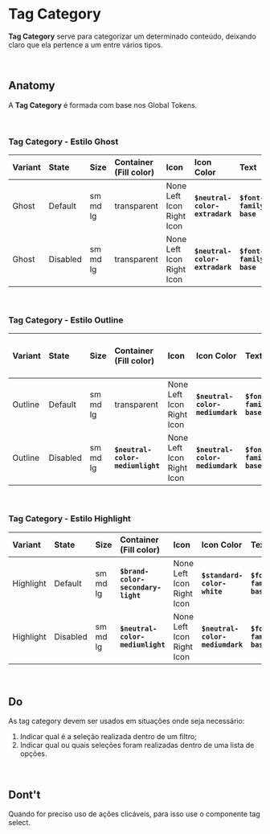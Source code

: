 # **Tag Category**

**Tag Category** serve para categorizar um determinado conteúdo, deixando claro que ela pertence a um entre vários tipos.

<br />

## Anatomy

A **Tag Category** é formada com base nos Global Tokens.

<br />

### Tag Category - Estilo Ghost

| Variant | State    | Size     | Container (Fill color) | Icon                      | Icon Color                     | Text                    | Text Weight             | Text Color                     | Opacity                      | Exemplo   |
| :------ | :------- | :------- | :--------------------- | :------------------------ | :----------------------------- | :---------------------- | :---------------------- | :----------------------------- | :--------------------------- | :-------- |
| Ghost   | Default  | sm md lg | transparent            | None Left Icon Right Icon | **`$neutral-color-extradark`** | **`$font-family-base`** | **`$font-weight-bold`** | **`$neutral-color-extradark`** | '----'                       | _[embed]_ |
| Ghost   | Disabled | sm md lg | transparent            | None Left Icon Right Icon | **`$neutral-color-extradark`** | **`$font-family-base`** | **`$font-weight-bold`** | **`$neutral-color-extradark`** | **`$opacity-level-intense`** | _[embed]_ |

<br />

### Tag Category - Estilo Outline

| Variant | State    | Size     | Container (Fill color)           | Icon                      | Icon Color                      | Text                    | Text Weight             | Text Color                      | Border Radius             | Border (Weight / Stroke Color)                                | Opacity                      | Exemplo   |
| :------ | :------- | :------- | :------------------------------- | :------------------------ | :------------------------------ | :---------------------- | :---------------------- | :------------------------------ | :------------------------ | :------------------------------------------------------------ | :--------------------------- | :-------- |
| Outline | Default  | sm md lg | transparent                      | None Left Icon Right Icon | **`$neutral-color-mediumdark`** | **`$font-family-base`** | **`$font-weight-bold`** | **`$neutral-color-mediumdark`** | **`$border-radius-pill`** | **`$border-width-hairline`** **`$neutral-color-mediumdark`**  | '----'                       | _[embed]_ |
| Outline | Disabled | sm md lg | **`$neutral-color-mediumlight`** | None Left Icon Right Icon | **`$neutral-color-mediumdark`** | **`$font-family-base`** | **`$font-weight-bold`** | **`$neutral-color-extradark`**  | **`$border-radius-pill`** | **`$border-width-hairline`** **`$neutral-color-mediumlight`** | **`$opacity-level-intense`** | _[embed]_ |

<br />

### Tag Category - Estilo Highlight

| Variant   | State    | Size     | Container (Fill color)             | Icon                      | Icon Color                      | Text                    | Text Weight             | Text Color                     | Border Radius             | Opacity                      | Exemplo   |
| :-------- | :------- | :------- | :--------------------------------- | :------------------------ | :------------------------------ | :---------------------- | :---------------------- | :----------------------------- | :------------------------ | :--------------------------- | :-------- |
| Highlight | Default  | sm md lg | **`$brand-color-secondary-light`** | None Left Icon Right Icon | **`$standard-color-white`**     | **`$font-family-base`** | **`$font-weight-bold`** | **`$standard-color-white`**    | **`$border-radius-pill`** | '----'                       | _[embed]_ |
| Highlight | Disabled | sm md lg | **`$neutral-color-mediumlight`**   | None Left Icon Right Icon | **`$neutral-color-mediumdark`** | **`$font-family-base`** | **`$font-weight-bold`** | **`$neutral-color-extradark`** | **`$border-radius-pill`** | **`$opacity-level-intense`** | _[embed]_ |

<br />

## Do

As tag category devem ser usados em situações onde seja necessário:

1. Indicar qual é a seleção realizada dentro de um filtro;
2. Indicar qual ou quais seleções foram realizadas dentro de uma lista de opções.

<br />

## Dont't

Quando for preciso uso de ações clicáveis, para isso use o componente tag select.
